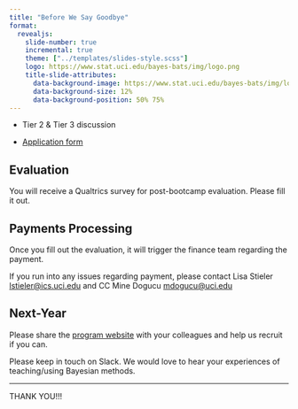 ```yaml
---
title: "Before We Say Goodbye"
format: 
  revealjs:
    slide-number: true
    incremental: true
    theme: ["../templates/slides-style.scss"]
    logo: https://www.stat.uci.edu/bayes-bats/img/logo.png
    title-slide-attributes: 
      data-background-image: https://www.stat.uci.edu/bayes-bats/img/logo.png
      data-background-size: 12%
      data-background-position: 50% 75%
---
```


- Tier 2 & Tier 3 discussion

- [Application form]()


## Evaluation

You will receive a Qualtrics survey for post-bootcamp evaluation.
Please fill it out.

## Payments Processing 

Once you fill out the evaluation, it will trigger the finance team regarding the payment. 

If you run into any issues regarding payment, please contact Lisa Stieler <lstieler@ics.uci.edu> and CC Mine Dogucu <mdogucu@uci.edu>

## Next-Year

Please share the [program website](https://www.stat.uci.edu/bayes-bats/) with your colleagues and help us recruit if you can.

Please keep in touch on Slack. We would love to hear your experiences of teaching/using Bayesian methods.

---

:::{.font75}
THANK YOU!!!
:::
